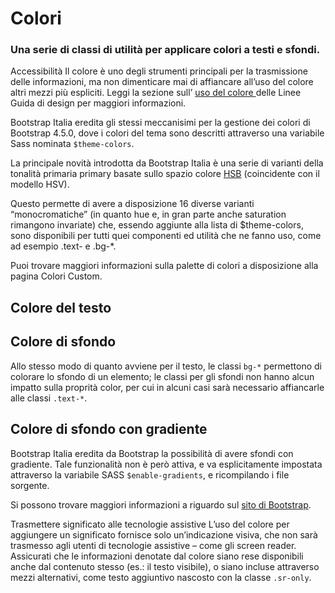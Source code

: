 

<Meta title='Documentazione/Utilities/Colori' />

# Colori

### Una serie di classi di utilità per applicare colori a testi e sfondi.

<div className='docs'>
  <Callout color='success'>
    <CalloutTitle>Accessibilità</CalloutTitle>
    <CalloutText>
      Il colore è uno degli strumenti principali per la trasmissione delle
      informazioni, ma non dimenticare mai di affiancare all’uso del colore
      altri mezzi più espliciti. Leggi la sezione sull’
      <a
        href='https://docs.italia.it/italia/designers-italia/design-linee-guida-docs/it/stabile/doc/service-design/accessibilita.html#uso-del-colore'
        target='_blank'
        rel='noopener noreferrer'
      >
        uso del colore
      </a> delle Linee Guida di design per maggiori informazioni.
    </CalloutText>
  </Callout>
</div>

Bootstrap Italia eredita gli stessi meccanisimi per la gestione dei colori di Bootstrap 4.5.0, dove i colori del tema sono descritti attraverso una variabile Sass nominata `$theme-colors`.

La principale novità introdotta da Bootstrap Italia è una serie di varianti della tonalità primaria primary basate sullo spazio colore <a href="https://it.wikipedia.org/wiki/Hue_Saturation_Brightness" target="_blank" rel="noopener noreferrer">HSB</a> (coincidente con il modello HSV).

Questo permette di avere a disposizione 16 diverse varianti “monocromatiche” (in quanto hue e, in gran parte anche saturation rimangono invariate) che, essendo aggiunte alla lista di $theme-colors, sono disponibili per tutti quei componenti ed utilità che ne fanno uso, come ad esempio .text- e .bg-\*.

Puoi trovare maggiori informazioni sulla palette di colori a disposizione alla pagina <LinkTo kind="documentazione-utilities-colori-custom--page">Colori Custom</LinkTo>.

## Colore del testo

<Canvas>
  <Story id='componenti-utility-story-hidden--colori-testo-story-hidden' />
</Canvas>

## Colore di sfondo

Allo stesso modo di quanto avviene per il testo, le classi `bg-*` permettono di colorare lo sfondo di un elemento; le classi per gli sfondi non hanno alcun impatto sulla proprità color, per cui in alcuni casi sarà necessario affiancarle alle classi `.text-*`.

<Canvas>
  <Story id='componenti-utility-story-hidden--colori-sfondo-story-hidden' />
</Canvas>

## Colore di sfondo con gradiente

Bootstrap Italia eredita da Bootstrap la possibilità di avere sfondi con gradiente. Tale funzionalità non è però attiva, e va esplicitamente impostata attraverso la variabile SASS `$enable-gradients`, e ricompilando i file sorgente.

Si possono trovare maggiori informazioni a riguardo sul <a href="https://getbootstrap.com/docs/4.5/utilities/colors/#background-gradient" target="_blank" rel="noopener noreferrer">sito di Bootstrap</a>.

<div className='docs'>
  <Callout color='success'>
    <CalloutTitle>
      Trasmettere significato alle tecnologie assistive
    </CalloutTitle>
    <CalloutText>
      L’uso del colore per aggiungere un significato fornisce solo
      un’indicazione visiva, che non sarà trasmesso agli utenti di tecnologie
      assistive – come gli screen reader. Assicurati che le informazioni
      denotate dal colore siano rese disponibili anche dal contenuto stesso
      (es.: il testo visibile), o siano incluse attraverso mezzi alternativi,
      come testo aggiuntivo nascosto con la classe <Code>.sr-only</Code>.
    </CalloutText>
  </Callout>
</div>
